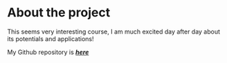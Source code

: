 
#  About the project

This seems very interesting course, I am much excited day after day about its potentials and applications! 

My Github repository is [***here***](https://github.com/Abushahba/IODS-project.git)
